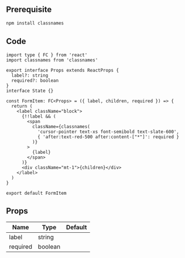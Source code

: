 ## Prerequisite

```bash npm2yarn
npm install classnames
```

## Code

```tsx title="components/Form/Item/index.tsx"
import type { FC } from 'react'
import classnames from 'classnames'

export interface Props extends ReactProps {
  label?: string
  required?: boolean
}
interface State {}

const FormItem: FC<Props> = ({ label, children, required }) => {
  return (
    <label className="block">
      {!!label && (
        <span
          className={classnames(
            'cursor-pointer text-xs font-semibold text-slate-600',
            { 'after:text-red-500 after:content-["*"]': required }
          )}
        >
          {label}
        </span>
      )}
      <div className="mt-1">{children}</div>
    </label>
  )
}

export default FormItem
```

## Props

| Name     | Type    | Default |
| -------- | ------- | ------- |
| label    | string  |         |
| required | boolean |         |
